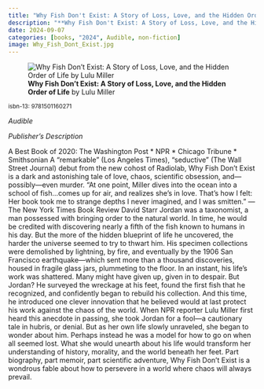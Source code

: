 ```yaml
---
title: "Why Fish Don't Exist: A Story of Loss, Love, and the Hidden Order of Life"
description: "**Why Fish Don't Exist: A Story of Loss, Love, and the Hidden Order of Life** by Lulu Miller"
date: 2024-09-07
categories: [books, "2024", Audible, non-fiction]
image: Why_Fish_Dont_Exist.jpg
---
```

![**Why Fish Don't Exist: A Story of Loss, Love, and the Hidden Order of Life** by Lulu Miller](Why_Fish_Dont_Exist.jpg){fig-align="left"}

<sup>isbn-13: 9781501160271</sup>

*Audible*

*Publisher's Description*

A Best Book of 2020: The Washington Post * NPR * Chicago Tribune *
Smithsonian A “remarkable” (Los Angeles Times), “seductive” (The Wall
Street Journal) debut from the new cohost of Radiolab, Why Fish Don’t Exist
is a dark and astonishing tale of love, chaos, scientific obsession,
and—possibly—even murder.​ “At one point, Miller dives into the ocean into
a school of fish…comes up for air, and realizes she’s in love. That’s how I
felt: Her book took me to strange depths I never imagined, and I was
smitten.” —The New York Times Book Review David Starr Jordan was a
taxonomist, a man possessed with bringing order to the natural world. In
time, he would be credited with discovering nearly a fifth of the fish
known to humans in his day. But the more of the hidden blueprint of life he
uncovered, the harder the universe seemed to try to thwart him. His
specimen collections were demolished by lightning, by fire, and eventually
by the 1906 San Francisco earthquake—which sent more than a thousand
discoveries, housed in fragile glass jars, plummeting to the floor. In an
instant, his life’s work was shattered. Many might have given up, given in
to despair. But Jordan? He surveyed the wreckage at his feet, found the
first fish that he recognized, and confidently began to rebuild his
collection. And this time, he introduced one clever innovation that he
believed would at last protect his work against the chaos of the world.
When NPR reporter Lulu Miller first heard this anecdote in passing, she
took Jordan for a fool—a cautionary tale in hubris, or denial. But as her
own life slowly unraveled, she began to wonder about him. Perhaps instead
he was a model for how to go on when all seemed lost. What she would
unearth about his life would transform her understanding of history,
morality, and the world beneath her feet. Part biography, part memoir, part
scientific adventure, Why Fish Don’t Exist is a wondrous fable about how to
persevere in a world where chaos will always prevail.